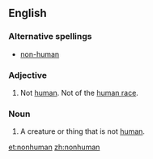 ==English==

===Alternative spellings===
* [[non-human]]

===Adjective===
{{en-adj}}

# Not [[human]]. Not of the [[human race]].

===Noun===
{{en-noun}}

# A creature or thing that is not [[human]].

[[et:nonhuman]]
[[zh:nonhuman]]